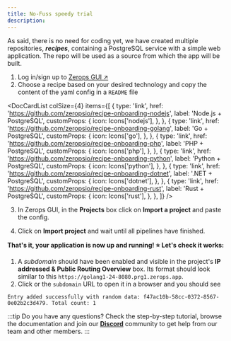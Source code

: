 ```yaml
---
title: No-Fuss speedy trial
description:
---
```



As said, there is no need for coding yet, we have created multiple repositories, **_recipes_**, containing a PostgreSQL service with a simple web application. The repo will be used as a source from which the app will be built.

1. Log in/sign up to [Zerops GUI ↗](https://app.zerops.io)
2. Choose a recipe based on your desired technology and copy the content of the yaml config in a `README` file

<DocCardList
  colSize={4}
  items={[
    {
      type: 'link',
      href: 'https://github.com/zeropsio/recipe-onboarding-nodejs',
      label: 'Node.js + PostgreSQL',
      customProps: {
        icon: Icons['nodejs'],
      },
    },
    {
      type: 'link',
      href: 'https://github.com/zeropsio/recipe-onboarding-golang',
      label: 'Go + PostgreSQL',
      customProps: {
        icon: Icons['go'],
      },
    },
    {
      type: 'link',
      href: 'https://github.com/zeropsio/recipe-onboarding-php',
      label: 'PHP + PostgreSQL',
      customProps: {
        icon: Icons['php'],
      },
    },
    {
      type: 'link',
      href: 'https://github.com/zeropsio/recipe-onboarding-python',
      label: 'Python + PostgreSQL',
      customProps: {
        icon: Icons['python'],
      },
    },
    {
      type: 'link',
      href: 'https://github.com/zeropsio/recipe-onboarding-dotnet',
      label: '.NET + PostgreSQL',
      customProps: {
        icon: Icons['dotnet'],
      },
    },
    {
      type: 'link',
      href: 'https://github.com/zeropsio/recipe-onboarding-rust',
      label: 'Rust + PostgreSQL',
      customProps: {
        icon: Icons['rust'],
      },
    },
  ]}
/>

3. In Zerops GUI, in the **Projects** box click on **Import a project** and paste the config.

4. Click on **Import project** and wait until all pipelines have finished.

**That's it, your application is now up and running! :star: Let's check it works:**

1. A _subdomain_ should have been enabled and visible in the project's **IP addressed & Public Routing Overview** box. Its format should look similar to this `https://golang1-24-8080.prg1.zerops.app`.
2. Click or the `subdomain` URL to open it in a browser and you should see

```
Entry added successfully with random data: f47ac10b-58cc-0372-8567-0e02b2c3d479. Total count: 1
```

:::tip
Do you have any questions? Check the step-by-step tutorial, browse the documentation and join our **[Discord](https://discord.com/invite/WDvCZ54)** community to get help from our team and other members.
:::
